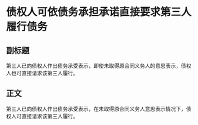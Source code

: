 # 债权人可依债务承担承诺直接要求第三人履行债务
## 副标题
第三人已向债权人作出债务承受表示，即使未取得原合同义务人的意思表示，债权人也可直接请求该第三人履行。
## 正文
第三人已向债权人作出债务承受表示，在未取得原合同义务人意思表示情况下，债权人可直接请求该第三人履行。